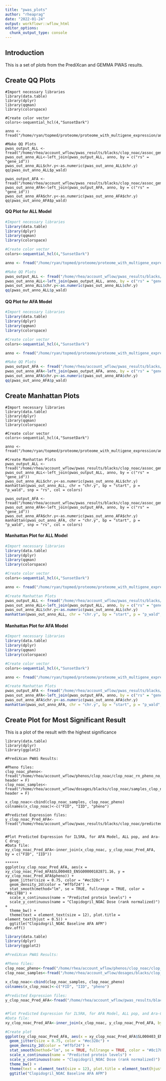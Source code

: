 ```yaml
---
title: "pwas_plots"
author: "rheaprag"
date: "2022-01-24"
output: workflowr::wflow_html
editor_options:
  chunk_output_type: console
---
```


## Introduction
This is a set of plots from the PrediXcan and GEMMA PWAS results. 

## Create QQ Plots

```{}
#Import necessary libraries
library(data.table)
library(dplyr)
library(qqman)
library(colorspace)

#Create color vector
colors<-sequential_hcl(4,"SunsetDark")

anno <- fread("/home/ryan/topmed/proteome/proteome_with_multigene_expression/annotation_all_aptamers_ENSG.txt")

#Make QQ Plots
pwas_output_ALL <- fread("/home/rhea/account_wflow/pwas_results/blacks/clop_noac/assoc_gemma_output/clop_noac_PCAIR_PAV_rn_filtered_ALL_baseline_rho0.1_zpval0.05.assoc.txt")
pwas_out_anno_ALL<-left_join(pwas_output_ALL, anno, by = c("rs" = "gene_id"))
pwas_out_anno_ALL$chr.y<-as.numeric(pwas_out_anno_ALL$chr.y)
qq(pwas_out_anno_ALL$p_wald)

pwas_output_AFA <- fread("/home/rhea/account_wflow/pwas_results/blacks/clop_noac/assoc_gemma_output/clop_noac_PCAIR_PAV_rn_filtered_AFA_baseline_rho0.1_zpval0.05.assoc.txt")
pwas_out_anno_AFA<-left_join(pwas_output_AFA, anno, by = c("rs" = "gene_id"))
pwas_out_anno_AFA$chr.y<-as.numeric(pwas_out_anno_AFA$chr.y)
qq(pwas_out_anno_AFA$p_wald)
```

#### QQ Plot for ALL Model

```r
#Import necessary libraries
library(data.table)
library(dplyr)
library(qqman)
library(colorspace)

#Create color vector
colors<-sequential_hcl(4,"SunsetDark")

anno <- fread("/home/ryan/topmed/proteome/proteome_with_multigene_expression/annotation_all_aptamers_ENSG.txt")

#Make QQ Plots
pwas_output_ALL <- fread("/home/rhea/account_wflow/pwas_results/blacks/clop_noac/assoc_gemma_output/clop_noac_PCAIR_PAV_rn_filtered_ALL_baseline_rho0.1_zpval0.05.assoc.txt")
pwas_out_anno_ALL<-left_join(pwas_output_ALL, anno, by = c("rs" = "gene_id"))
pwas_out_anno_ALL$chr.y<-as.numeric(pwas_out_anno_ALL$chr.y)
qq(pwas_out_anno_ALL$p_wald)
```

#### QQ Plot for AFA Model

```r
#Import necessary libraries
library(data.table)
library(dplyr)
library(qqman)
library(colorspace)

#Create color vector
colors<-sequential_hcl(4,"SunsetDark")

anno <- fread("/home/ryan/topmed/proteome/proteome_with_multigene_expression/annotation_all_aptamers_ENSG.txt")

#Make QQ Plots
pwas_output_AFA <- fread("/home/rhea/account_wflow/pwas_results/blacks/clop_noac/assoc_gemma_output/clop_noac_PCAIR_PAV_rn_filtered_AFA_baseline_rho0.1_zpval0.05.assoc.txt")
pwas_out_anno_AFA<-left_join(pwas_output_AFA, anno, by = c("rs" = "gene_id"))
pwas_out_anno_AFA$chr.y<-as.numeric(pwas_out_anno_AFA$chr.y)
qq(pwas_out_anno_AFA$p_wald)
```

## Create Manhattan Plots

```{}
#Import necessary libraries
library(data.table)
library(dplyr)
library(qqman)
library(colorspace)

#Create color vector
colors<-sequential_hcl(4,"SunsetDark")

anno <- fread("/home/ryan/topmed/proteome/proteome_with_multigene_expression/annotation_all_aptamers_ENSG.txt")

#Create Manhattan Plots
pwas_output_ALL <- fread("/home/rhea/account_wflow/pwas_results/blacks/clop_noac/assoc_gemma_output/clop_noac_PCAIR_PAV_rn_filtered_ALL_baseline_rho0.1_zpval0.05.assoc.txt")
pwas_out_anno_ALL<-left_join(pwas_output_ALL, anno, by = c("rs" = "gene_id"))
pwas_out_anno_ALL$chr.y<-as.numeric(pwas_out_anno_ALL$chr.y)
manhattan(pwas_out_anno_ALL, chr = "chr.y", bp = "start", p = "p_wald", snp = "rs", col = colors)

pwas_output_AFA <- fread("/home/rhea/account_wflow/pwas_results/blacks/clop_noac/assoc_gemma_output/clop_noac_PCAIR_PAV_rn_filtered_AFA_baseline_rho0.1_zpval0.05.assoc.txt")
pwas_out_anno_AFA<-left_join(pwas_output_AFA, anno, by = c("rs" = "gene_id"))
pwas_out_anno_AFA$chr.y<-as.numeric(pwas_out_anno_AFA$chr.y)
manhattan(pwas_out_anno_AFA, chr = "chr.y", bp = "start", p = "p_wald", snp = "rs", col = colors)
```

#### Manhattan Plot for ALL Model

```r
#Import necessary libraries
library(data.table)
library(dplyr)
library(qqman)
library(colorspace)

#Create color vector
colors<-sequential_hcl(4,"SunsetDark")

anno <- fread("/home/ryan/topmed/proteome/proteome_with_multigene_expression/annotation_all_aptamers_ENSG.txt")

#Create Manhattan Plots
pwas_output_ALL <- fread("/home/rhea/account_wflow/pwas_results/blacks/clop_noac/assoc_gemma_output/clop_noac_PCAIR_PAV_rn_filtered_ALL_baseline_rho0.1_zpval0.05.assoc.txt")
pwas_out_anno_ALL<-left_join(pwas_output_ALL, anno, by = c("rs" = "gene_id"))
pwas_out_anno_ALL$chr.y<-as.numeric(pwas_out_anno_ALL$chr.y)
manhattan(pwas_out_anno_ALL, chr = "chr.y", bp = "start", p = "p_wald", snp = "rs", col = colors)
```

#### Manhattan Plot for AFA Model

```r
#Import necessary libraries
library(data.table)
library(dplyr)
library(qqman)
library(colorspace)

#Create color vector
colors<-sequential_hcl(4,"SunsetDark")

anno <- fread("/home/ryan/topmed/proteome/proteome_with_multigene_expression/annotation_all_aptamers_ENSG.txt")

#Create Manhattan Plots
pwas_output_AFA <- fread("/home/rhea/account_wflow/pwas_results/blacks/clop_noac/assoc_gemma_output/clop_noac_PCAIR_PAV_rn_filtered_AFA_baseline_rho0.1_zpval0.05.assoc.txt")
pwas_out_anno_AFA<-left_join(pwas_output_AFA, anno, by = c("rs" = "gene_id"))
pwas_out_anno_AFA$chr.y<-as.numeric(pwas_out_anno_AFA$chr.y)
manhattan(pwas_out_anno_AFA, chr = "chr.y", bp = "start", p = "p_wald", snp = "rs", col = colors)
```

## Create Plot for Most Significant Result

This is a plot of the result with the highest significance

```{}
library(data.table)
library(dplyr)
library(ggplot2)

#PrediXcan PWAS Results:

#Pheno files:
clop_noac_pheno<-fread("/home/rhea/account_wflow/phenos/clop_noac/clop_noac_rn_pheno_no_ids.txt", header = F)
clop_noac_samples<-fread("/home/rhea/account_wflow/dosages/blacks/clop_noac/samples_clop_noac.txt", header = F)

x_clop_noac<-cbind(clop_noac_samples, clop_noac_pheno)
colnames(x_clop_noac)<-c("FID", "IID", "pheno")
 
#Predicted Expression files:
y_clop_noac_Pred_AFA<-fread("/home/rhea/account_wflow/pwas_results/blacks/clop_noac/predicted_levels/blacks_clop_noac_PCAIR_PAV_filtered_AFA_baseline_rho0.1_zpval0.05.txt")


#Plot Predicted Expression for IL5RA, for AFA Model, ALL pop, and Ara-C drug: 
#Data file:
xy_clop_noac_Pred_AFA<-inner_join(x_clop_noac, y_clop_noac_Pred_AFA, by = c("FID", "IID"))

******
ggplot(xy_clop_noac_Pred_AFA, aes(x = xy_clop_noac_Pred_AFA$SL000403_ENSG00000182871.16, y = xy_clop_noac_Pred_AFA$pheno)) +
  geom_jitter(size = 0.75, color = "#ec328c") + 
  geom_density_2d(color = "#ffbf24") + 
  stat_smooth(method="lm", se = TRUE, fullrange = TRUE, color = "#8c1788") + 
  scale_x_continuous(name = "Predicted protein levels") + 
  scale_y_continuous(name = "Clopidogril_NOAC Dose (rank normalized)") + 
  theme_bw() + 
  theme(text = element_text(size = 12), plot.title = element_text(hjust = 0.5)) +
  ggtitle("Clopidogril_NOAC Baseline AFA AFM")
dev.off()
```

```r
library(data.table)
library(dplyr)
library(ggplot2)

#PrediXcan PWAS Results:

#Pheno files:
clop_noac_pheno<-fread("/home/rhea/account_wflow/phenos/clop_noac/clop_noac_rn_pheno_no_ids.txt", header = F)
clop_noac_samples<-fread("/home/rhea/account_wflow/dosages/blacks/clop_noac/samples_clop_noac.txt", header = F)

x_clop_noac<-cbind(clop_noac_samples, clop_noac_pheno)
colnames(x_clop_noac)<-c("FID", "IID", "pheno")
 
#Predicted Expression files:
y_clop_noac_Pred_AFA<-fread("/home/rhea/account_wflow/pwas_results/blacks/clop_noac/predicted_levels/blacks_clop_noac_PCAIR_PAV_filtered_AFA_baseline_rho0.1_zpval0.05.txt")


#Plot Predicted Expression for IL5RA, for AFA Model, ALL pop, and Ara-C drug: 
#Data file:
xy_clop_noac_Pred_AFA<-inner_join(x_clop_noac, y_clop_noac_Pred_AFA, by = c("FID", "IID"))

#Create plot
ggplot(xy_clop_noac_Pred_AFA, aes(x = xy_clop_noac_Pred_AFA$SL000403_ENSG00000182871.16, y = xy_clop_noac_Pred_AFA$pheno)) +
  geom_jitter(size = 0.75, color = "#ec328c") + 
  geom_density_2d(color = "#ffbf24") + 
  stat_smooth(method="lm", se = TRUE, fullrange = TRUE, color = "#8c1788") + 
  scale_x_continuous(name = "Predicted protein levels") + 
  scale_y_continuous(name = "Clopidogril_NOAC Dose (rank normalized)") + 
  theme_bw() + 
  theme(text = element_text(size = 12), plot.title = element_text(hjust = 0.5)) +
  ggtitle("Clopidogril_NOAC Baseline AFA AFM")
```

